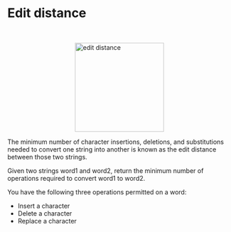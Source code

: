 <h1 class=post>Edit distance</h1> <br />

<img src="/images/edit.png" alt="edit distance" height="200" style="display: block; margin-left: auto; margin-right: auto;"  />

The minimum number of character insertions, deletions, and substitutions needed to convert one string into another is known as the edit distance between those two strings.

Given two strings word1 and word2, return the minimum number of operations required to convert word1 to word2.

You have the following three operations permitted on a word:

- Insert a character
- Delete a character
- Replace a character